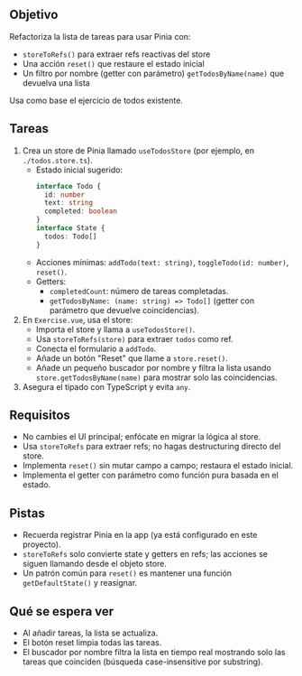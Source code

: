 ## Objetivo

Refactoriza la lista de tareas para usar Pinia con:

- `storeToRefs()` para extraer refs reactivas del store
- Una acción `reset()` que restaure el estado inicial
- Un filtro por nombre (getter con parámetro) `getTodosByName(name)` que devuelva una lista

Usa como base el ejercicio de todos existente.

## Tareas

1. Crea un store de Pinia llamado `useTodosStore` (por ejemplo, en `./todos.store.ts`).
   - Estado inicial sugerido:
     ```ts
     interface Todo {
       id: number
       text: string
       completed: boolean
     }
     interface State {
       todos: Todo[]
     }
     ```
   - Acciones mínimas: `addTodo(text: string)`, `toggleTodo(id: number)`, `reset()`.
   - Getters:
     - `completedCount`: número de tareas completadas.
     - `getTodosByName: (name: string) => Todo[]` (getter con parámetro que devuelve coincidencias).
2. En `Exercise.vue`, usa el store:
   - Importa el store y llama a `useTodosStore()`.
   - Usa `storeToRefs(store)` para extraer `todos` como ref.
   - Conecta el formulario a `addTodo`.
   - Añade un botón "Reset" que llame a `store.reset()`.
   - Añade un pequeño buscador por nombre y filtra la lista usando `store.getTodosByName(name)` para mostrar solo las coincidencias.
3. Asegura el tipado con TypeScript y evita `any`.

## Requisitos

- No cambies el UI principal; enfócate en migrar la lógica al store.
- Usa `storeToRefs` para extraer refs; no hagas destructuring directo del store.
- Implementa `reset()` sin mutar campo a campo; restaura el estado inicial.
- Implementa el getter con parámetro como función pura basada en el estado.

## Pistas

- Recuerda registrar Pinia en la app (ya está configurado en este proyecto).
- `storeToRefs` solo convierte state y getters en refs; las acciones se siguen llamando desde el objeto store.
- Un patrón común para `reset()` es mantener una función `getDefaultState()` y reasignar.

## Qué se espera ver

- Al añadir tareas, la lista se actualiza.
- El botón reset limpia todas las tareas.
- El buscador por nombre filtra la lista en tiempo real mostrando solo las tareas que coinciden (búsqueda case-insensitive por substring).
